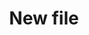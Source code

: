 ---
title: "New file"
description: "1892年，一个浩浩荡荡的年代，黄金炙手可得，枪声与马蹄声响彻天边，钢铁巨兽在铁轨上发出巨响，神秘的宝藏又一次被偷窃...而你将成为谁？主要看你的表演。
"
---